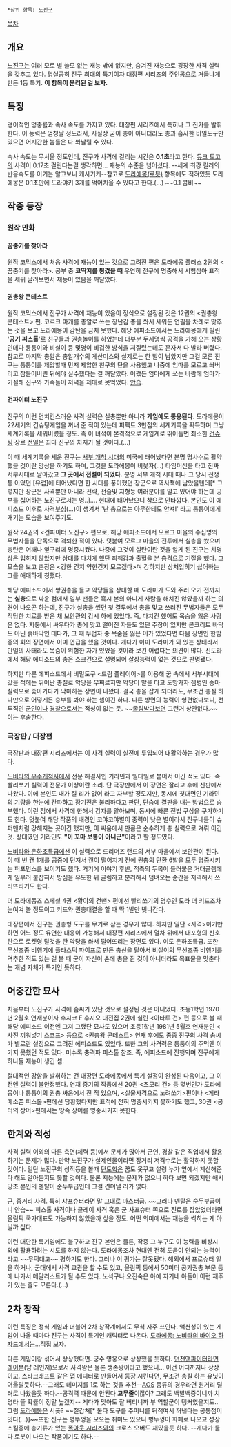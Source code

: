 *상위 항목: [[노진구]]

[[목차]]

== 개요 ==
[[노진구]]는 여러 모로 별 쓸모 없는 재능 밖에 없지만, 숨겨진 재능으로 굉장한 사격 실력을 갖추고 있다. 명실공히 진구 최대의 특기이자 대장편 시리즈의 주인공으로 거듭나게 만든 1등 특기. '''이 항목이 분리된 걸 보자.'''

== 특징 ==
경이적인 명중률과 속사 속도를 가지고 있다. 대장편 시리즈에서 특히나 그 진가를 발휘한다. 이 능력은 엄청날 정도라서, 사실상 굳이 총이 아니더라도 총과 흡사한 비밀도구만 있으면 어지간한 놈들은 다 쏴날릴 수 있다.

속사 속도는 무서울 정도인데, 진구가 사격에 걸리는 시간은 '''0.1초'''라고 한다. [[듀크 토고]]의 사격이 0.17초 걸린다는걸 생각하면… 재능의 수준을 넘어섰다. --세계 최강 킬러의 반응속도를 이기는 알고보니 캐사기캐--참고로 [[도라에몽(로봇)]] 항목에도 적혀있듯 도라에몽은 0.1초만에 도라야키 3개를 먹어치울 수 있다고 한다.(…) ~~0.1 콤비~~

== 작중 등장 ==
=== 원작 만화 ===
==== 꿈중기를 찾아라 ====
원작 코믹스에서 처음 사격에 재능이 있는 것으로 그려진 편은 도라에몽 플러스 2권의 <꿈중기를 찾아라>. 공부 중 '''코딱지를 튕겼을 때''' 우연히 전구에 명중해서 시험삼아 표적을 세워 날려보면서 재능이 있음을 깨달았다.

==== 권총왕 콘테스트 ====
원작 코믹스에서 진구가 사격에 재능이 있음이 정식으로 설정된 것은 12권의 <권총왕 콘테스트> 편. 코르크 마개를 총알로 쓰는 장난감 총을 쏴서 세워둔 연필을 차례로 맞추는 것을 보고 도라에몽이 감탄을 금치 못했다. 해당 에피소드에서는 도라에몽에게 빌린 ''''공기 피스톨''''로 친구들과 권총놀이를 하였는데 대부분 두세명씩 공격을 가해 오는 상황인데다 퉁퉁이와 비실이 등 몇명이 비겁한 방식을 저질렀는데도 혼자서 다 발라 버렸다. 참고로 마지막 총알은 총알개수의 계산미스와 실제로는 한 발이 남았지만 그걸 모른 진구는 퉁퉁이를 제압할때 먼저 제압한 친구의 탄을 사용했고 나중에 엄마를 모르고 쏴버리고 잠들어버린 뒤에야 실수했다는 걸 깨달았다. 어쨌든 엄마에게 쏘는 바람에 엄마가 기절해 진구와 가족들이 저녁을 제대로 못먹었다. [[안습]].

==== 건파이터 노진구 ====
진구의 이런 먼치킨스러운 사격 실력은 실총뿐만 아니라 '''게임에도 통용된다.''' 도라에몽이 22세기의 건슈팅게임을 꺼내 준 적이 있는데 퍼펙트 3만점의 세계기록을 획득하며 그냥 세계기록을 세워버렸을 정도. 즉 이 녀석이 본격적으로 게임계로 뛰어들면 최소한 [[건슈팅]] 장르 [[전일]]은 죄다 진구의 차지가 될 것이다.(…)

이 때 세계기록을 세운 진구는 [[서부 개척 시대]]의 미국에 태어났다면 분명 명사수로 활약했을 것이란 망상을 하기도 하며, 그것을 도라에몽이 비웃자(…) 타임머신을 타고 진짜 서부시대로 날아갔고 '''그 곳에서 전설이 되었다.''' 분명 서부 개척 시대 때나 그 당시 전쟁통 이었던 [유럽]에 태어났다면 한 시대를 풍미했던 장군으로 역사책에 남았을텐데[* 그렇지만 장군은 사격뿐만 아니라 전략, 전술및 지형등 여러분야를 알고 있어야 하는데 공부를 싫어하는 노진구로서는 영..].... 현대에 태어났으니 참으로 안타깝다. 본인도 이 에피소드 이후로 사격[[부심]](…)이 생겨서 '난 총으로는 아무한테도 안져!' 라고 퉁퉁이에게 개기는 모습을 보여주기도.

원작 24권의 <건파이터 노진구> 편으로, 해당 에피소드에서 모르그 마을의 수십명의 무법자들을 단독으로 격퇴한 적이 있다. 덧붙여 모르그 마을의 전투에서 실총을 쐈으며 총탄은 어깨나 옆구리에 명중시켰다. 나중에 그것이 실탄이란 것을 알게 된 진구는 치명상은 입히지 않았지만 상대를 다치게 했단 죄책감과 출혈을 본 충격으로 기절을 했다. 그 모습을 보고 촌장은 <강한 건지 약한건지 모르겠다>며 강하지만 상처입히기 싫어하는 그를 애매하게 칭했다.

해당 에피소드에서 쌍권총을 들고 악당들을 상대할 때 도라미가 도와 주러 오기 전까지는 '''실총'''으로 싸운 점에서 일부 팬들은 혹시 본의 아니게 사람을 해치진 않았을까 하는 의견이 나오곤 하는데, 진구가 실총을 썼던 첫 결투에서 총을 맞고 쓰러진 무법자들은 모두 적당한 치료를 받은 채 보안관의 감시 하에 있었다. 즉, 다치긴 했어도 목숨을 잃은 사람은 없다. 지붕에서 싸우다가 총에 맞고 떨어진 자들도 있단 주장이 있지만 콘크리트 바닥도 아닌 흙바닥인 데다가, 그 때 무법자 중 목숨을 잃은 이가 있었다면 다음 장면인 한밤중의 회의 장면에서 이미 언급을 했을 것이다. 게다가 이미 도라미가 와 있는 상태라서 만일의 사태라도 목숨이 위험한 자가 있었을 것이라 보긴 어렵다는 의견이 많다. 신도라에서 해당 에피소드의 총은 쇼크건으로 설명되어 살상능력이 없는 것으로 판명됐다.

하지만 다른 에피소드에서 비밀도구 <드림 플레이어>를 이용해 꿈 속에서 서부시대에 갔을 적에는 뛰어난 총질로 악당을 무찌르지만 악당이 말을 타고 도망가자 젬병인 승마실력으로 좇아가다가 낙마하는 장면이 나왔다. 결국 총을 잡게 되더라도, 무조건 총질 하나만으로 어떻게든 승부를 봐야 하는 셈이긴 하다. 다른 방면의 능력이 형편없다보니, 전투직인 [[군인]]이나 [[경찰]]으로서는 적성이 없는 듯. ~~[[굴림]]받다보면 그런거 상관없다.~~ 이는 후술한다.

=== 극장판 / 대장편 ===
극장판과 대장편 시리즈에서는 이 사격 실력이 실전에 투입되어 대활약하는 경우가 많다.

[[노비타의 우주개척사]]에서 전문 해결사인 기라민과 일대일로 붙어서 이긴 적도 있다. 즉 빨리쏘기 실력이 전문가 이상이란 소리. 단 극장판에서 이 장면은 잘리고 후에 신판에서 나왔다. 이에 본인도 내가 질 리가 없어 라고 자부할 정도지만, 동시에 첫대면인 기라민의 기량을 한눈에 간파하고 장기전은 불리하다고 판단, 단숨에 결판을 내는 방법으로 승부했다. 이런 점에서 사격에 한해서 강자를 알아보며, 동시에 빠른 전법 구상을 구가하기도 한다. 덧붙여 해당 작품의 배경인 코야코야별이 중력이 낮은 별이라서 진구네들이 슈퍼맨처럼 강해지는 곳이긴 했지만, 이 싸움에서 만큼은 순수하게 총 실력으로 겨뤄 이긴 것. 상대였던 기라민도 '''"이 꼬마 보통이 아니군"'''이라고 할 정도였다.

[[노비타와 은하초특급]]에선 이 실력으로 드리머즈 랜드의 서부 마을에서 보안관이 된다. 이 때 빈 캔 1개를 공중에 던져서 캔이 떨어지기 전에 권총의 탄환 6발을 모두 명중시키는 퍼포먼스를 보이기도 했다. 거기에 이야기 후반, 적측의 두목이 들러붙은 거대골렘에게 일부러 붙잡혀서 방심을 유도한 뒤 골렘하고 분리해서 덤벼오는 순간을 저격해서 쓰러뜨리기도 한다.

더 도라에몽즈 스페셜 4권 <황야의 건맨> 편에선 빨리쏘기의 명수인 도라 더 키드조차 눈여겨 볼 정도이고 키드와 권총대결을 할 때 딱 1발만 빗나간다.

대장편에서 진구는 권총형 도구를 무기로 삼는 경우가 많다. 하지만 일단 <사격>이기만 하면 어느 정도 유연한 대응이 가능해서 대장편 시리즈에서 열차 위에서 대포형의 신호탄으로 로켓형 탈것을 탄 악당을 쏴서 떨어뜨리는 장면도 있다. 이도 은하초특급. 또한 무선조종 비행기에 플라스틱 파이프로 만든 총신을 달아서 비실이의 무선조종 비행기를 격추한 적도 있는 걸 볼 때 굳이 자신이 손에 총을 쥔 것이 아니더라도 목표물을 맞춘다는 개념 자체가 특기인 듯하다.

== 어중간한 묘사 ==
처음부터 노진구가 사격에 솜씨가 있단 것으로 설정된 것은 아니었다. 초등1학년 1970년 2월호 연재분이자 후지코 F 후지오 대전집 2권에 실린 <아타루 건> 편 등으로 볼 때 해당 에피소드 이전엔 그저 그랬단 묘사도 있으며 초등1학년 1981년 5월호 연재분인 <사진 끼워넣기 스코프> 등으로 <권총왕 콘테스트> 연재 후에도 종종 진구의 사격 솜씨가 별로란 설정으로 그려진 에피소드도 있었다. 또한 그의 사격력은 퉁퉁이의 주먹엔 이기지 못했던 적도 있다. 미수록 충격파 피스톨 참조. 즉, 에피소드에 진행되며 진구에게 하나둘 재능이 생긴 셈.

절대적인 강함을 발휘하는 건 대장편 도라에몽에서 특기 설정이 완성된 다음이고, 그 이전엔 실력이 불안정했다. 연재 중기의 작품에선 20권 <츠모리 건> 등 몇번인가 도라에몽이나 퉁퉁이의 권총 싸움에서 진 적 있으며, <실물사격으로 노려쏘기>편이나 <게라메소픈 피스톨>편에선 당황했다지만 표적에 전혀 명중시키지 못하기도 했고, 30권 <공터의 상어>편에서는 땅속 상어를 명중시키지 못한다.

== 한계와 적성 ==
사격 실력 이외의 다른 측면(체력 등)에서 문제가 많아서 군인, 경찰 같은 직업에서 활용하기는 문제가 많다. 만약 노진구가 실제인물이라면 장거리 저격수로는 활약하지 못할 것이다. 일단 노진구의 성적등을 볼때 [[탄도학]]은 꿈도 못꾸고 설령 누가 옆에서 계산해준다 해도 알아듣지도 못할 것이다. 물론 지능에는 문제가 없으니 하다 보면 되겠지만 애시당초 본인의 멘탈이 순두부급인데 그걸 견뎌낼 리가 없다.

근, 중거리 사격. 특히 샤프슈터라면 말 그대로 마스터급. ~~그러나 멘탈은 순두부급이니 안습~~ 피스톨 사격이나 클레이 사격 혹은 군 사프슈터 쪽으로 진로를 잡았었더라면 올림픽 국가대표도 가능하지 않았을까 싶을 정도. 어떤 의미에서는 재능을 썩히는 게 아닐까 싶다.

이런 대단한 특기임에도 불구하고 진구 본인은 물론, 작중 그 누구도 이 능력을 비상시 외에 활용하려는 시도를 하지 않는다. 도라에몽조차 현대엔 전혀 도움이 안되는 능력이라고 ~~무턱대고~~ 평하기도 한다. 그러나 이 평가는 잘못됐다. 해외에서 프로슈터 일을 하거나, 군대에서 사격 교관을 할 수도 있고, 올림픽 등에서 50미터 공기권총 부문 등에 나가서 메달리스트가 될 수도 있다. 노석구나 오진숙은 아예 자기네 아들이 이런 재주가 있는 줄도 모른다.(…)

== 2차 창작 ==
이런 특징은 정식 게임과 더불어 2차 창작계에서도 무척 자주 쓰인다. 액션성이 있는 게임이 나올 때마다 진구는 사격이 특기인 캐릭터로 나온다. [[도라에몽: 노비타의 바이오 하자드]]에서는…직접 보자.

다른 게임이랑 섞어서 상상했다면. 궁수 영웅으로 상상했을 듯하다. [[던전앤파이터]]라면 [[레이븐]](남 레인저)으로서 사격왕은 물론 생존왕이라고 했으니... 이건 어디까지나 상상이고. 스타크래프트 같은 맵 에디터로 만들어서 등장 시킨다면, 무조건 총질 하는 유닛이 어울릴듯하다.--그래도 데미지를 1로 하는 것을 추천--[[AOS]] 종류의 경우라면 원거리 딜러로 나왔을듯 하다.--공격력 때문에 안된다 '''고무줄'''이잖아? 그래도 백발백중이니까 치명타 뜰 확률이 정말 높겠지-- 게다가 맞아도 잘 버티니까 부 역할군이 탱커였을지도.. 그럼 [[도라에몽]]은 서폿? ~~철갑쳐[* 둘다 도구를 주머니를 뒤적여서 꺼낸다는 공통점이 잇다(...)]~~또한 진구는 병뚜껑을 모으는 취미도 있으니 병뚜껑이 화폐로 나오고 성장스킬중에 총기류가 있는 [[폴아웃 시리즈]]와의 크로스 오버도 재밌을듯 하다.
--게다가 둘다 로봇이 나오는 작품이기도 하다.--

